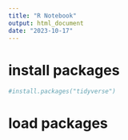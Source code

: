 ```yaml
---
title: "R Notebook"
output: html_document
date: "2023-10-17"
---
```


# install packages
```r
#install.packages("tidyverse")
```

# load packages

```r

```

